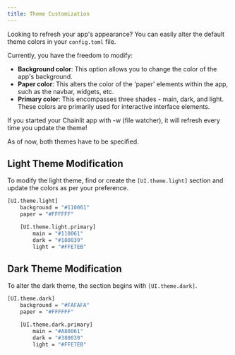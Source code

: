 ```yaml
---
title: Theme Customization
---
```


Looking to refresh your app's appearance? You can easily alter the default theme colors in your `config.toml` file.

Currently, you have the freedom to modify:

- **Background color**: This option allows you to change the color of the app's background.
- **Paper color**: This alters the color of the 'paper' elements within the app, such as the navbar, widgets, etc.
- **Primary color**: This encompasses three shades - main, dark, and light. These colors are primarily used for interactive interface elements.

<Note>If you started your Chainlit app with -w (file watcher), it will refresh every time you update the theme!</Note>

<Warning>As of now, both themes have to be specified.</Warning>

## Light Theme Modification

To modify the light theme, find or create the `[UI.theme.light]` section and update the colors as per your preference.

```bash config.toml
[UI.theme.light]
    background = "#110061"
    paper = "#FFFFFF"

    [UI.theme.light.primary]
        main = "#110061"
        dark = "#180039"
        light = "#FFE7EB"
```

## Dark Theme Modification

To alter the dark theme, the section begins with `[UI.theme.dark]`.

```bash config.toml
[UI.theme.dark]
    background = "#FAFAFA"
    paper = "#FFFFFF"

    [UI.theme.dark.primary]
        main = "#A80061"
        dark = "#380039"
        light = "#FFE7EB"
```
